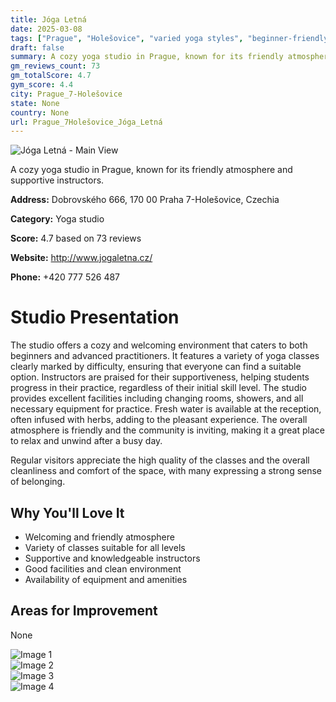 ```yaml
---
title: Jóga Letná
date: 2025-03-08
tags: ["Prague", "Holešovice", "varied yoga styles", "beginner-friendly", "dynamic classes", "friendly atmosphere", "comfort", "Prague 7-Holešovice"]  
draft: false
summary: A cozy yoga studio in Prague, known for its friendly atmosphere and supportive instructors.
gm_reviews_count: 73
gm_totalScore: 4.7
gym_score: 4.4
city: Prague_7-Holešovice
state: None
country: None
url: Prague_7Holešovice_Jóga_Letná
---
```


<div className="aspect-[16/9] relative my-8">
  <img 
    src="https://lh5.googleusercontent.com/p/AF1QipMJtE3x2y40kjp7toldCZm7vj_PhD8xnVGW7gvc=w1920-h1080-k-no"
    alt="Jóga Letná - Main View"
    className="object-cover absolute inset-0 w-full h-full rounded-lg"
  />
</div>

A cozy yoga studio in Prague, known for its friendly atmosphere and supportive instructors.

**Address:** Dobrovského 666, 170 00 Praha 7-Holešovice, Czechia

**Category:** Yoga studio

**Score:** 4.7 based on 73 reviews

**Website:** http://www.jogaletna.cz/

**Phone:** +420 777 526 487

# Studio Presentation

The studio offers a cozy and welcoming environment that caters to both beginners and advanced practitioners. It features a variety of yoga classes clearly marked by difficulty, ensuring that everyone can find a suitable option. Instructors are praised for their supportiveness, helping students progress in their practice, regardless of their initial skill level. The studio provides excellent facilities including changing rooms, showers, and all necessary equipment for practice. Fresh water is available at the reception, often infused with herbs, adding to the pleasant experience. The overall atmosphere is friendly and the community is inviting, making it a great place to relax and unwind after a busy day.

Regular visitors appreciate the high quality of the classes and the overall cleanliness and comfort of the space, with many expressing a strong sense of belonging.

## Why You'll Love It

- Welcoming and friendly atmosphere
- Variety of classes suitable for all levels
- Supportive and knowledgeable instructors
- Good facilities and clean environment
- Availability of equipment and amenities

## Areas for Improvement

None

<div className="grid grid-cols-1 xl:grid-cols-2 gap-4 my-8">
<div className="aspect-[4/3] relative"><img src="https://lh5.googleusercontent.com/p/AF1QipM4H--N6_wuY2KWy2VKx8FFH3HIlhn4ngf74oGQ=w1920-h1080-k-no" alt="Image 1" className="object-cover absolute inset-0 w-full h-full rounded-lg" /></div>
<div className="aspect-[4/3] relative"><img src="https://lh5.googleusercontent.com/p/AF1QipMAr5PSIFMo6KuLf3og0YBQR63rjJlEbRvcUkIw=w1920-h1080-k-no" alt="Image 2" className="object-cover absolute inset-0 w-full h-full rounded-lg" /></div>
<div className="aspect-[4/3] relative"><img src="https://lh5.googleusercontent.com/p/AF1QipMBsL7bQgM_iUUYwoyLO7Al0JRWoKdDyoWI0tbd=w1920-h1080-k-no" alt="Image 3" className="object-cover absolute inset-0 w-full h-full rounded-lg" /></div>
<div className="aspect-[4/3] relative"><img src="https://lh5.googleusercontent.com/p/AF1QipOSce2oN3Fus__ewuLRBzGvMlO8OKw6_XTFqcR7=w1920-h1080-k-no" alt="Image 4" className="object-cover absolute inset-0 w-full h-full rounded-lg" /></div>
</div>